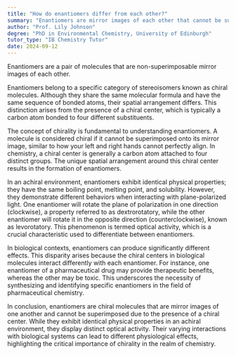 ```yaml
---
title: "How do enantiomers differ from each other?"
summary: "Enantiomers are mirror images of each other that cannot be superimposed."
author: "Prof. Lily Johnson"
degree: "PhD in Environmental Chemistry, University of Edinburgh"
tutor_type: "IB Chemistry Tutor"
date: 2024-09-12
---
```


Enantiomers are a pair of molecules that are non-superimposable mirror images of each other.

Enantiomers belong to a specific category of stereoisomers known as chiral molecules. Although they share the same molecular formula and have the same sequence of bonded atoms, their spatial arrangement differs. This distinction arises from the presence of a chiral center, which is typically a carbon atom bonded to four different substituents.

The concept of chirality is fundamental to understanding enantiomers. A molecule is considered chiral if it cannot be superimposed onto its mirror image, similar to how your left and right hands cannot perfectly align. In chemistry, a chiral center is generally a carbon atom attached to four distinct groups. The unique spatial arrangement around this chiral center results in the formation of enantiomers.

In an achiral environment, enantiomers exhibit identical physical properties; they have the same boiling point, melting point, and solubility. However, they demonstrate different behaviors when interacting with plane-polarized light. One enantiomer will rotate the plane of polarization in one direction (clockwise), a property referred to as dextrorotatory, while the other enantiomer will rotate it in the opposite direction (counterclockwise), known as levorotatory. This phenomenon is termed optical activity, which is a crucial characteristic used to differentiate between enantiomers.

In biological contexts, enantiomers can produce significantly different effects. This disparity arises because the chiral centers in biological molecules interact differently with each enantiomer. For instance, one enantiomer of a pharmaceutical drug may provide therapeutic benefits, whereas the other may be toxic. This underscores the necessity of synthesizing and identifying specific enantiomers in the field of pharmaceutical chemistry.

In conclusion, enantiomers are chiral molecules that are mirror images of one another and cannot be superimposed due to the presence of a chiral center. While they exhibit identical physical properties in an achiral environment, they display distinct optical activity. Their varying interactions with biological systems can lead to different physiological effects, highlighting the critical importance of chirality in the realm of chemistry.
    